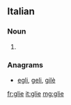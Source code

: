 ==Italian==

===Noun===
{{head|it}} {{f}}

# {{plural of|glia|lang=it}}

===Anagrams===
* [[egli#Italian|egli]], [[geli#Italian|geli]], [[gilè#Italian|gilè]]

[[fr:glie]]
[[it:glie]]
[[mg:glie]]